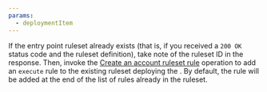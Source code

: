 ```yaml
---
params:
  - deploymentItem
---
```



If the entry point ruleset already exists (that is, if you received a `200 OK` status code and the ruleset definition), take note of the ruleset ID in the response. Then, invoke the [Create an account ruleset rule](/api/resources/rulesets/methods/create/Rule) operation to add an `execute` rule to the existing ruleset deploying the <Markdown text={props.deploymentItem} />. By default, the rule will be added at the end of the list of rules already in the ruleset.
